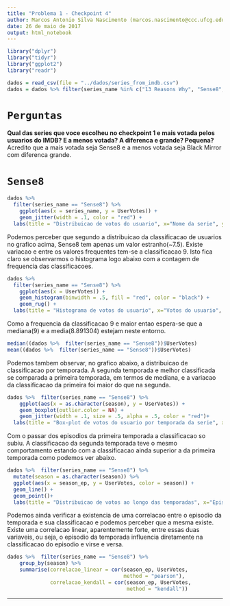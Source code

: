 ```yaml
---
title: "Problema 1 - Checkpoint 4"
author: Marcos Antonio Silva Nascimento (marcos.nascimento@ccc.ufcg.edu.br)
date: 26 de maio de 2017
output: html_notebook
---
```


```r
library("dplyr")
library("tidyr")
library("ggplot2")
library("readr")

dados = read_csv(file = "../dados/series_from_imdb.csv")
dados = dados %>% filter(series_name %in% c("13 Reasons Why", "Sense8", "Black Mirror"))
```

# `Perguntas`
**Qual das series que voce escolheu no checkpoint 1 e mais votada pelos usuarios do IMDB? E a menos votada? A diferenca e grande? Pequena?**
Acredito que a mais votada seja Sense8 e a menos votada seja Black Mirror com diferenca grande.

# `Sense8`
```r
dados %>%
  filter(series_name == "Sense8") %>%
    ggplot(aes(x = series_name, y = UserVotes)) + 
    geom_jitter(width = .1, color = "red") +
  labs(title = "Distribuicao de votos do usuario", x="Nome da serie", y="Votos do usuario")
```
Podemos perceber que segundo a distribuicao da classificacao de usuarios no grafico acima, Sense8 tem apenas um valor estranho(~7.5). Existe variacao e entre os valores frequentes tem-se a classificacao 9. Isto fica claro se observarmos o histograma logo abaixo com a contagem de frequencia das classificacoes.
```r
dados %>%
  filter(series_name == "Sense8") %>%
    ggplot(aes(x = UserVotes)) + 
    geom_histogram(binwidth = .5, fill = "red", color = "black") + 
    geom_rug() +
  labs(title = "Histograma de votos do usuario", x="Votos do usuario", y = "Frequencia")
```
Como a frequencia da classificacao 9 e maior entao espera-se que a mediana(9) e a media(8.891304) estejam neste entorno.
```r
median((dados %>%  filter(series_name == "Sense8"))$UserVotes)
mean((dados %>%  filter(series_name == "Sense8"))$UserVotes)
```
Podemos tambem observar, no grafico abaixo, a distribuicao de classificacao por temporada. A segunda temporada e melhor classificada se comparada a primeira temporada, em termos de mediana, e a variacao da classificacao da primeira foi maior do que na segunda.
```r
dados %>%  filter(series_name == "Sense8") %>% 
    ggplot(aes(x = as.character(season), y = UserVotes)) + 
    geom_boxplot(outlier.color = NA) +   
    geom_jitter(width = .1, size = .5, alpha = .5, color = "red")+
  labs(title = "Box-plot de votos do usuario por temporada da serie", x="Temporada", y="Votos do usuario")
```
Com o passar dos episodios da primeira temporada a classificacao so subiu. A classificacao da segunda temporada teve o mesmo comportamento estando com a classificacao ainda superior a da primeira temporada como podemos ver abaixo.
```r
dados %>%  filter(series_name == "Sense8") %>% 
  mutate(season = as.character(season)) %>% 
  ggplot(aes(x = season_ep, y = UserVotes, color = season)) + 
  geom_line() + 
  geom_point()+
  labs(title = "Distribuicao de votos ao longo das temporadas", x="Episodio da temporada", y="Votos do usuario")
```

Podemos ainda verificar a existencia de uma correlacao entre o episodio da temporada e sua classificacao e podemos perceber que a mesma existe. Existe uma correlacao linear, aparentemente forte, entre essas duas variaveis, ou seja, o episodio da temporada influencia diretamente na classificacao do episodio e virse e versa.
```r
dados %>%  filter(series_name == "Sense8") %>% 
    group_by(season) %>% 
    summarise(correlacao_linear = cor(season_ep, UserVotes, 
                                      method = "pearson"), 
              correlacao_kendall = cor(season_ep, UserVotes, 
                                       method = "kendall"))
```



** **

